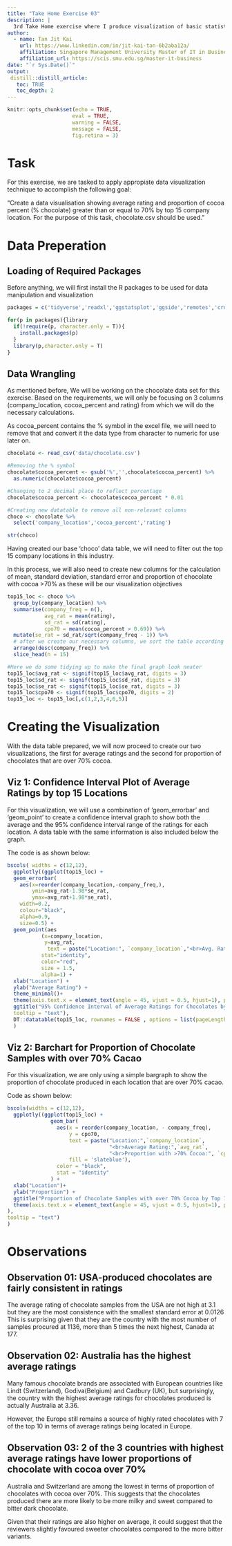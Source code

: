 ```yaml
---
title: "Take Home Exercise 03"
description: |
  3rd Take Home exercise where I produce visualization of basic statistics using R
author:
  - name: Tan Jit Kai
    url: https://www.linkedin.com/in/jit-kai-tan-6b2aba12a/
    affiliation: Singapore Management University Master of IT in Business
    affiliation_url: https://scis.smu.edu.sg/master-it-business
date: "`r Sys.Date()`"
output: 
 distill::distill_article:
   toc: TRUE
   toc_depth: 2
---
```


```r
knitr::opts_chunk$set(echo = TRUE,
                     eval = TRUE,
                     warning = FALSE,
                     message = FALSE,
                     fig.retina = 3)
```
# Task

For this exercise, we are tasked to apply appropiate data visualization technique to accomplish the following goal:

"Create a data visualisation showing average rating and proportion of cocoa percent (% chocolate) greater than or equal to 70% by top 15 company location. For the purpose of this task, chocolate.csv should be used."

# Data Preperation

## Loading of Required Packages

Before anything, we will first install the R packages to be used for data manipulation and visualization

```r
packages = c('tidyverse','readxl','ggstatsplot','ggside','remotes','crosstalk','ggplot2','plotly')

for(p in packages){library
  if(!require(p, character.only = T)){
    install.packages(p)
  }
  library(p,character.only = T)
}
```

## Data Wrangling

As mentioned before, We will be working on the chocolate data set for this exercise.
Based on the requirements, we will only be focusing on 3 columns (company_location, cocoa_percent and rating) from which we will do the necessary calculations.

As cocoa_percent contains the % symbol in the excel file, we will need to remove that and convert it the data type from character to numeric for use later on.

```r
chocolate <- read_csv('data/chocolate.csv')

#Removing the % symbol
chocolate$cocoa_percent <- gsub('%','',chocolate$cocoa_percent) %>%
  as.numeric(chocolate$cocoa_percent)

#Changing to 2 decimal place to reflect percentage
chocolate$cocoa_percent <- chocolate$cocoa_percent * 0.01

#Creating new datatable to remove all non-relevant columns
choco <- chocolate %>%
  select('company_location','cocoa_percent','rating')

str(choco)
```

Having created our base 'choco' data table, we will need to filter out the top 15 company locations in this industry.

In this process, we will also need to create new columns for the calculation of mean, standard deviation, standard error and proportion of chocolate with cocoa >70% as these will be our visualization objectives


```r
top15_loc <- choco %>%
  group_by(company_location) %>%
  summarise(company_freq = n(),
            avg_rat = mean(rating),
            sd_rat = sd(rating),
            cpo70 = mean(cocoa_percent > 0.69)) %>%
  mutate(se_rat = sd_rat/sqrt(company_freq - 1)) %>%
  # after we create our necessary columns, we sort the table according to frequency of samples from each location and slice out the top 15
  arrange(desc(company_freq)) %>%
  slice_head(n = 15)

#Here we do some tidying up to make the final graph look neater 
top15_loc$avg_rat <- signif(top15_loc$avg_rat, digits = 3)
top15_loc$sd_rat <- signif(top15_loc$sd_rat, digits = 3)
top15_loc$se_rat <- signif(top15_loc$se_rat, digits = 3)
top15_loc$cpo70 <- signif(top15_loc$cpo70, digits = 2)
top15_loc <- top15_loc[,c(1,2,3,4,6,5)]
```

# Creating the Visualization

With the data table prepared, we will now proceed to create our two visualizations, the first for average ratings and the second for proportion of chocolates that are over 70% cocoa.

## Viz 1: Confidence Interval Plot of Average Ratings by top 15 Locations

For this visualization, we will use a combination of 'geom_errorbar' and 'geom_point' to create a confidence interval graph to show both the average and the 95% confidence interval range of the ratings for each location.
A data table with the same information is also included below the graph.

The code is as shown below:

```r
bscols( widths = c(12,12),
  ggplotly((ggplot(top15_loc) +
  geom_errorbar(
    aes(x=reorder(company_location,-company_freq,), 
        ymin=avg_rat-1.98*se_rat,
        ymax=avg_rat+1.98*se_rat),
    width=0.2, 
    colour="black", 
    alpha=0.9, 
    size=0.5) +
  geom_point(aes
           (x=company_location, 
            y=avg_rat,
             text = paste("Location:", `company_location`,"<br>Avg. Rating:",`avg_rat`,"<br>Max:", signif((avg_rat+1.98*se_rat), digits = 3), " Min:", signif((avg_rat-1.98*se_rat), digits = 3))), 
           stat="identity", 
           color="red",
           size = 1.5,
           alpha=1) +
  xlab("Location") +
  ylab("Average Rating") +
  theme_minimal()+
  theme(axis.text.x = element_text(angle = 45, vjust = 0.5, hjust=1), plot.title = element_text(size = 9.5,face = "bold"))+
  ggtitle("95% Confidence Interval of Average Ratings for Chocolates by Top 15 Production Locations")),
  tooltip = "text"),
  DT::datatable(top15_loc, rownames = FALSE , options = list(pageLength = 5),colnames = c("No. of Samples", "Average Rating","Std Dev","Std Error","Cocoa over 70% Prop"))
  )
```


## Viz 2: Barchart for Proportion of Chocolate Samples with over 70% Cacao

For this visualization, we are only using a simple bargraph to show the proportion of chocolate produced in each location that are over 70% cacao.

Code as shown below:

```r
bscols(widths = c(12,12),
  ggplotly((ggplot(top15_loc) +
              geom_bar(
                aes(x = reorder(company_location, - company_freq),
                    y = cpo70,
                    text = paste("Location:",`company_location`,
                                 "<br>Average Rating:",`avg_rat`,
                                 "<br>Proportion with >70% Cocoa:", `cpo70`),
                    fill = 'slateblue'),
                color = "black",
                stat = "identity"
              ) +
  xlab("Location")+
  ylab("Proportion") +
  ggtitle("Proportion of Chocolate Samples with over 70% Cocoa by Top 15 Production Locations")+
  theme(axis.text.x = element_text(angle = 45, vjust = 0.5, hjust=1), plot.title = element_text(size = 9.5,face = "bold"), legend.position = "none")
),
tooltip = "text")
)
```


# Observations

## Observation 01: USA-produced chocolates are fairly consistent in ratings
The average rating of chocolate samples from the USA are not high at 3.1 but they are the most consistence with the smallest standard error at 0.0126 This is surprising given that they are the country with the most number of samples procured at 1136, more than 5 times the next highest, Canada at 177.

## Observation 02: Australia has the highest average ratings
Many famous chocolate brands are associated with European countries like Lindt (Switzerland), Godiva(Belgium) and Cadbury (UK), but surprisingly, the country with the highest average ratings for chocolates produced is actually Australia at 3.36.

However, the Europe still remains a source of highly rated chocolates with 7 of the top 10 in terms of average ratings being located in Europe.

## Observation 03: 2 of the 3 countries with highest average ratings have lower proportions of chocolate with cocoa over 70%

Australia and Switzerland are among the lowest in terms of proportion of chocolates with cocoa over 70%. This suggests that the chocolates produced there are more likely to be more milky and sweet compared to bitter dark chocolate.

Given that their ratings are also higher on average, it could suggest that the reviewers slightly favoured sweeter chocolates compared to the more bitter variants.